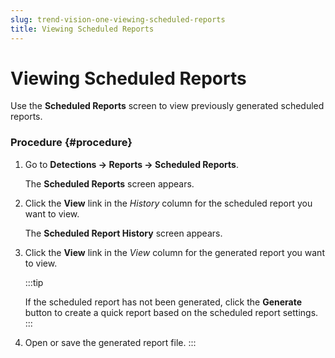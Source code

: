 ```yaml
---
slug: trend-vision-one-viewing-scheduled-reports
title: Viewing Scheduled Reports
---
```

# Viewing Scheduled Reports

Use the **Scheduled Reports** screen to view previously generated scheduled reports.

### Procedure {#procedure}

1.  Go to **Detections → Reports → Scheduled Reports**.

    The **Scheduled Reports** screen appears.

2.  Click the **View** link in the *History* column for the scheduled report you want to view.

    The **Scheduled Report History** screen appears.

3.  Click the **View** link in the *View* column for the generated report you want to view.

    :::tip

    If the scheduled report has not been generated, click the **Generate** button to create a quick report based on the scheduled report settings.
    :::

4.  Open or save the generated report file.
:::
